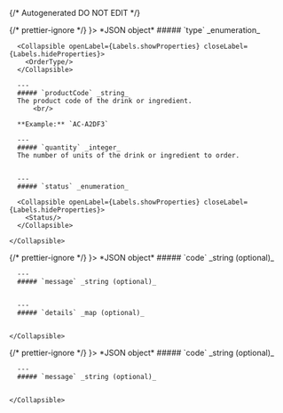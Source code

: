 {/* Autogenerated DO NOT EDIT  */}


<TabbedSection tabLabel='Status Code'>
  {/* prettier-ignore */}
  <Tab title={<StatusCode code={"200"} />}>
    *JSON object*
    <Collapsible defaultOpen openLabel={Labels.showProperties} closeLabel={Labels.hideProperties}>
      ##### `type` _enumeration_

      <Collapsible openLabel={Labels.showProperties} closeLabel={Labels.hideProperties}>
        <OrderType/>
      </Collapsible>
        
      ---
      ##### `productCode` _string_
      The product code of the drink or ingredient.
          <br/>

      **Example:** `AC-A2DF3`
        
      ---
      ##### `quantity` _integer_
      The number of units of the drink or ingredient to order.
          
        
      ---
      ##### `status` _enumeration_

      <Collapsible openLabel={Labels.showProperties} closeLabel={Labels.hideProperties}>
        <Status/>
      </Collapsible>
        
    </Collapsible>
  </Tab>
  {/* prettier-ignore */}
  <Tab title={<StatusCode code={"5XX"} />}>
    *JSON object*
    <Collapsible defaultOpen openLabel={Labels.showProperties} closeLabel={Labels.hideProperties}>
      ##### `code` _string (optional)_
          
        
      ---
      ##### `message` _string (optional)_
          
        
      ---
      ##### `details` _map (optional)_
          
        
    </Collapsible>
  </Tab>
  {/* prettier-ignore */}
  <Tab title={<StatusCode code={"default"} />}>
    *JSON object*
    <Collapsible defaultOpen openLabel={Labels.showProperties} closeLabel={Labels.hideProperties}>
      ##### `code` _string (optional)_
          
        
      ---
      ##### `message` _string (optional)_
          
        
    </Collapsible>
  </Tab>
</TabbedSection>
